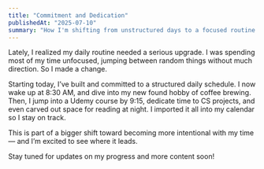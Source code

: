 ```yaml
---
title: "Commitment and Dedication"
publishedAt: "2025-07-10"
summary: "How I'm shifting from unstructured days to a focused routine centered on learning and growth."
---
```


Lately, I realized my daily routine needed a serious upgrade. I was spending most of my time unfocused, jumping between random things without much direction. So I made a change.

Starting today, I’ve built and committed to a structured daily schedule. I now wake up at 8:30 AM, and dive into my new found hobby of coffee brewing. Then, I jump into a Udemy course by 9:15, dedicate time to CS projects, and even carved out space for reading at night. I imported it all into my calendar so I stay on track.

This is part of a bigger shift toward becoming more intentional with my time — and I’m excited to see where it leads.

Stay tuned for updates on my progress and more content soon!

